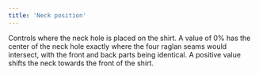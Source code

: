 ```yaml
---
title: 'Neck position'
---
```


Controls where the neck hole is placed on the shirt. A value of 0% has the center of the neck hole exactly where the four raglan seams would intersect, with the front and back parts being identical. A positive value shifts the neck towards the front of the shirt.
